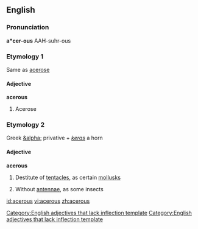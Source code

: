 ==English==

===Pronunciation===
'''a*cer-ous'''
AAH-suhr-ous

===Etymology 1===
Same as [[acerose]]

====Adjective====
'''acerous'''[[Category:English adjectives that lack inflection template]]

# Acerose

===Etymology 2===
Greek [[&alpha;]] privative + ''[[keras]]'' a horn

====Adjective====
'''acerous'''[[Category:English adjectives that lack inflection template]]

# {{Zoölogy}} Destitute of [[tentacles]], as certain [[mollusks]]
# {{Zoölogy}} Without [[antennae]], as some insects

[[id:acerous]]
[[vi:acerous]]
[[zh:acerous]]